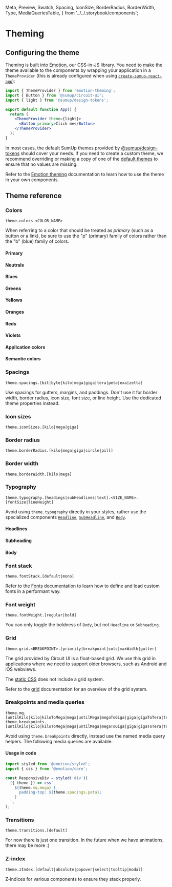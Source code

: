   Meta,
  Preview,
  Swatch,
  Spacing,
  IconSize,
  BorderRadius,
  BorderWidth,
  Type,
  MediaQueriesTable,
} from '../../.storybook/components';

<Meta title="Advanced/Theme" />

# Theming

## Configuring the theme

Theming is built into [Emotion](https://github.com/emotion-js/emotion), our CSS-in-JS library. You need to make the theme available to the components by wrapping your application in a `ThemeProvider` (this is already configured when using [`create-sumup-react-app`](https://github.com/sumup/create-sumup-react-app)):

```jsx
import { ThemeProvider } from 'emotion-theming';
import { Button } from '@sumup/circuit-ui';
import { light } from '@sumup/design-tokens';

export default function App() {
  return (
    <ThemeProvider theme={light}>
      <Button primary>Click me</Button>
    </ThemeProvider>
  );
}
```

In most cases, the default SumUp themes provided by [@sumup/design-tokens](https://www.npmjs.com/package/@sumup/design-tokens) should cover your needs. If you need to create a custom theme, we recommend overriding or making a copy of one of the [default themes](https://github.com/sumup-oss/design-tokens/blob/main/src/themes) to ensure that no values are missing.

Refer to the [Emotion theming](https://emotion.sh/docs/theming) documentation to learn how to use the theme in your own components.

## Theme reference

### Colors

```
theme.colors.<COLOR_NAME>
```

When referring to a color that should be treated as _primary_ (such as a button or a link), be sure to use the "p" (primary) family of colors rather than the "b" (blue) family of colors.

#### Primary

<Swatch colorName="p100" />
<Swatch colorName="p200" />
<Swatch colorName="p300" />
<Swatch colorName="p400" />
<Swatch colorName="p500" />
<Swatch colorName="p700" />
<Swatch colorName="p900" />

#### Neutrals

<Swatch colorName="n100" />
<Swatch colorName="n200" />
<Swatch colorName="n300" />
<Swatch colorName="n500" />
<Swatch colorName="n700" />
<Swatch colorName="n800" />
<Swatch colorName="n900" />

#### Blues

<Swatch colorName="b100" />
<Swatch colorName="b200" />
<Swatch colorName="b300" />
<Swatch colorName="b400" />
<Swatch colorName="b500" />
<Swatch colorName="b700" />
<Swatch colorName="b900" />

#### Greens

<Swatch colorName="g100" />
<Swatch colorName="g200" />
<Swatch colorName="g300" />
<Swatch colorName="g500" />
<Swatch colorName="g700" />
<Swatch colorName="g900" />

#### Yellows

<Swatch colorName="y100" />
<Swatch colorName="y200" />
<Swatch colorName="y300" />
<Swatch colorName="y500" />
<Swatch colorName="y700" />
<Swatch colorName="y900" />

#### Oranges

<Swatch colorName="o100" />
<Swatch colorName="o200" />
<Swatch colorName="o300" />
<Swatch colorName="o500" />
<Swatch colorName="o700" />
<Swatch colorName="o900" />

#### Reds

<Swatch colorName="r100" />
<Swatch colorName="r200" />
<Swatch colorName="r300" />
<Swatch colorName="r500" />
<Swatch colorName="r700" />
<Swatch colorName="r900" />

#### Violets

<Swatch colorName="v100" />
<Swatch colorName="v200" />
<Swatch colorName="v300" />
<Swatch colorName="v500" />
<Swatch colorName="v700" />
<Swatch colorName="v900" />

#### Application colors

<Swatch colorName="bodyBg" />
<Swatch colorName="bodyColor" />
<Swatch colorName="shadow" />
<Swatch colorName="overlay" />

#### Semantic colors

<Swatch colorName="danger" />
<Swatch colorName="success" />
<Swatch colorName="warning" />

### Spacings

```
theme.spacings.[bit|byte|kilo|mega|giga|tera|peta|exa|zetta]
```

Use spacings for gutters, margins, and paddings. Don't use it for border width, border radius, icon size, font size, or line height. Use the dedicated theme properties instead.

<Preview>
  <Spacing spacingName="bit" />
  <Spacing spacingName="byte" />
  <Spacing spacingName="kilo" />
  <Spacing spacingName="mega" />
  <Spacing spacingName="giga" />
  <Spacing spacingName="tera" />
  <Spacing spacingName="peta" />
  <Spacing spacingName="exa" />
  <Spacing spacingName="zetta" />
</Preview>

### Icon sizes

```
theme.iconSizes.[kilo|mega|giga]
```

<Preview>
  <IconSize size="kilo" />
  <IconSize size="mega" />
  <IconSize size="giga" />
</Preview>

### Border radius

```
theme.borderRadius.[kilo|mega|giga|circle|pill]
```

<Preview>
  <BorderRadius size="kilo" />
  <BorderRadius size="mega" />
  <BorderRadius size="giga" />
  <BorderRadius size="circle" />
  <BorderRadius size="pill" style={{ height: '16px' }} />
</Preview>

### Border width

```
theme.borderWidth.[kilo|mega]
```

<Preview>
  <BorderWidth size="kilo" />
  <BorderWidth size="mega" />
</Preview>

### Typography

```
theme.typography.[headings|subHeadlines|text].<SIZE_NAME>.[fontSize|lineHeight]
```

Avoid using `theme.typography` directly in your styles, rather use the specialized components [`Headline`](Typography/Headline/Base), [`SubHeadline`](Typography/SubHeadline/Base), and [`Body`](Typography/Body/Base).

#### Headlines

<Preview>
  <Type size="zetta" component={Headline} name="headings" />
  <Type size="exa" component={Headline} name="headings" />
  <Type size="peta" component={Headline} name="headings" />
  <Type size="tera" component={Headline} name="headings" />
  <Type size="giga" component={Headline} name="headings" />
  <Type size="mega" component={Headline} name="headings" />
  <Type size="kilo" component={Headline} name="headings" />
</Preview>

#### Subheading

<Preview>
  <Type size="mega" component={SubHeadline} name="subHeadlines" />
  <Type size="kilo" component={SubHeadline} name="subHeadlines" />
</Preview>

#### Body

<Preview>
  <Type size="giga" component={Body} name="text" />
  <Type size="mega" component={Body} name="text" />
  <Type size="kilo" component={Body} name="text" />
</Preview>

### Font stack

```
theme.fontStack.[default|mono]
```

Refer to the [Fonts](Advanced/Fonts) documentation to learn how to define and load custom fonts in a performant way.

### Font weight

```
theme.fontWeight.[regular|bold]
```

You can only toggle the boldness of `Body`, but not `Headline` or `Subheading`.

<Preview>
  <Type size="mega" bold component={Body} fontWeight="bold" name="text" />
  <Type size="mega" component={Body} fontWeight="regular" name="text" />
</Preview>

### Grid

```
theme.grid.<BREAKPOINT>.[priority|breakpoint|cols|maxWidth|gutter]
```

The grid provided by Circuit UI is a float-based grid. We use
this grid in applications where we need to support older browsers, such as Android and iOS webviews.

The [static CSS](Advanced/Static-CSS) does not include a grid system.

Refer to the [grid](Advanced/Grid) documentation for an overview of the grid system.

### Breakpoints and media queries

```
theme.mq.[untilKilo|kilo|kiloToMega|mega|untilMega|megaToGiga|giga|gigaToTera|tera]
theme.breakpoints.[untilKilo|kilo|kiloToMega|mega|untilMega|megaToGiga|giga|gigaToTera|tera]
```

Avoid using `theme.breakpoints` directly, instead use the named media query helpers. The following media queries are available:

<MediaQueriesTable />

#### Usage in code

```js
import styled from '@emotion/styled';
import { css } from '@emotion/core';

const ResponsiveDiv = styled('div')(
  ({ theme }) => css`
    ${theme.mq.mega} {
      padding-top: ${theme.spacings.peta};
    }
  `,
);
```

### Transitions

```
theme.transitions.[default]
```

For now there is just one transition. In the future when we
have animations, there may be more :)

### Z-index

```
theme.zIndex.[default|absolute|popover|select|tooltip|modal]
```

Z-indices for various components to ensure they stack properly.

